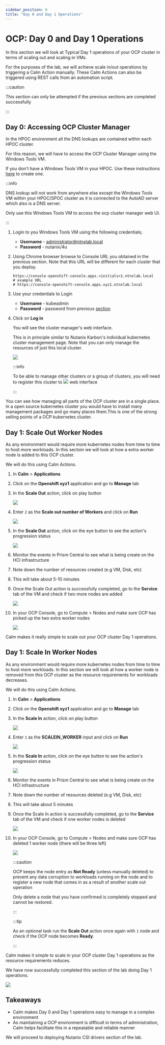 ```yaml
---
sidebar_position: 6
title: "Day 0 and Day 1 Operations"
---
```


# OCP: Day 0 and Day 1 Operations

In this section we will look at Typical Day 1 operations of your OCP cluster in terms of scaling out and scaling in VMs.

For the purposes of the lab, we will achieve scale in/out operations by triggering a Calm Action manually. These Calm Actions can also be triggered using REST calls from an automation script.

:::caution 

This section can only be attempted if the previous sections are completed successfully

:::

## Day 0: Accessing OCP Cluster Manager

In the HPOC environment all the DNS lookups are contained within each HPOC cluster.

For this reason, we will have to access the OCP Cluster Manager using the Windows Tools VM.

If you don't have a Windows Tools VM in your HPOC. Use these instructions [here](../toolsvms/windows_tools_vm.mdx) to create one.

:::info

DNS lookup will not work from anywhere else except the Windows Tools VM within your HPOC/SPOC cluster as it is connected to the AutoAD server which also is a DNS server.

Only use this Windows Tools VM to access the ocp cluster manager web UI.

:::

1.  Login to you Windows Tools VM using the following credentials;

    -  **Username** - <administrator@ntnxlab.local>
    -  **Password** - nutanix/4u

2.  Using Chrome browser browse to Console URL you obtained in the previous section. Note that this URL will be different for each cluster that you deploy.

    ``` url
    https://console-openshift-console.apps.<initials>1.ntnxlab.local
    # example URL
    # https://console-openshift-console.apps.xyz1.ntnxlab.local
    ```

3.  Use your credentials to Login

    -   **Username** - kubeadmin
    -   **Password** - password from previous [section](#Day-0:-Getting-OCP-Cluster-Login-Details)

4.  Click on **Log in**

    You will see the cluster manager\'s web interface.

    This is in principle similar to Nutanix Karbon's individual kubernetes cluster management page. Note that you can only manage the resources of just this local cluster.

    ![](ocp_scale_out_in_images/ocp_overview.png)

    :::info
   
    To be able to manage other clusters or a group of clusters, you will need to register this cluster to ![](https://console.redhat.com/openshift/) web interface

    :::

You can see how managing all parts of the OCP cluster are in a single place. In a open source kubernetes cluster you would have to install many management packages and go many places them.This is one of the strong selling points of a OCP kubernetes cluster.

## Day 1: Scale Out Worker Nodes

As any environment would require more kubernetes nodes from time to time to host more workloads. In this sectoin we will look at how a extra worker node is added to this OCP cluster.

We will do this using Calm Actions.

1.  In **Calm** > **Applications**

2.  Click on the **Openshift xyz1** application and go to **Manage** tab

3.  In the **Scale Out** action, click on play button

    ![](ocp_scale_out_in_images/ocp_scaleout.png)

4.  Enter `2` as the **Scale out number of Workers** and click on **Run**

    ![](ocp_scale_out_in_images/ocp_scaleout_no.png)

5.  In the **Scale Out** action, click on the eye button to see the action's progression status

    ![](ocp_scale_out_in_images/ocp_scaleout_prog.png)

6.  Monitor the events in Prism Central to see what is being create on the HCI infrastructure

7.  Note down the number of resources created (e.g VM, Disk, etc)

8.  This will take about 5-10 minutes

9.  Once the Scale Out action is successfully completed, go to the **Service** tab of the VM and check if two more nodes are added

    ![](ocp_scale_out_in_images/ocp_scaleout_complete.png)

10. In your OCP Console, go to Compute > Nodes and make sure OCP has picked up the two extra worker nodes

    ![](ocp_scale_out_in_images/ocp_scaleout_check_cm.png)

Calm makes it really simple to scale out your OCP cluster Day 1 operations.

## Day 1: Scale In Worker Nodes

As any environment would require more kubernetes nodes from time to time to host more workloads. In this section we will look at how a worker node is removed from this OCP cluster as the resource requirements for workloads decreases.

We will do this using Calm Actions.

1.  In **Calm** > **Applications**

2.  Click on the **Openshift xyz1** application and go to **Manage** tab

3.  In the **Scale In** action, click on play button

    ![](ocp_scale_out_in_images/ocp_scalein.png)

4.  Enter `1` as the **SCALEIN_WORKER** input and click on **Run**

    ![](ocp_scale_out_in_images/ocp_scalein_no.png)

5.  In the **Scale In** action, click on the eye button to see the action's progression status

    ![](ocp_scale_out_in_images/ocp_scalein_prog.png)

6.  Monitor the events in Prism Central to see what is being create on the HCI infrastructure

7.  Note down the number of resources deleted (e.g VM, Disk, etc)

8.  This will take about 5 minutes

9.  Once the Scale In action is successfully completed, go to the **Service** tab of the VM and check if one worker nodes is deleted

    ![](ocp_scale_out_in_images/ocp_scalein_complete.png)

10. In your OCP Console, go to Compute \> Nodes and make sure OCP has deleted 1 worker node (there will be three left)

    ![](ocp_scale_out_in_images/ocp_scalein_check_cm.png)

    :::caution

    OCP keeps the node entry as **Not Ready** (unless manually deleted) to prevent any data corruption to workloads running on the node and to register a new node that comes in as a result of another scale
    out operation

    Only delete a node that you have confirmed is completely stopped and cannot be restored.

    :::
    
    :::tip

    As an optional task run the **Scale Out** action once again with `1` node and check if the OCP node becomes **Ready**.
    
    :::

Calm makes it simple to scale in your OCP cluster Day 1 operations as the resource requirements reduces.

We have now successfully completed this section of the lab doing Day 1 operations.

![](ocp_scale_out_in_images/ocp_day1_complete.png)

## Takeaways

-   Calm makes Day 0 and Day 1 operations easy to manage in a complex environment
-   As maintaining a OCP environment is difficult in terms of administration, Calm helps facilitate this in a repeatable and reliable manner

We will proceed to deploying Nutanix CSI drivers section of the lab.
